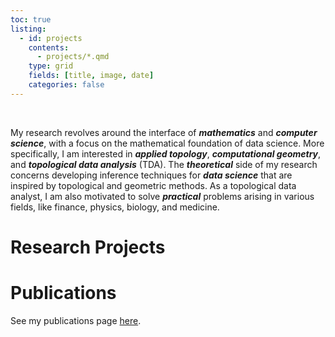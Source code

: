 ```yaml
---
toc: true
listing: 
  - id: projects
    contents: 
      - projects/*.qmd 
    type: grid
    fields: [title, image, date]
    categories: false
---
```

<br>

::: {.box heading='Research'}
My research revolves around the interface of ***mathematics*** and ***computer science***, with a focus on the mathematical foundation of data science.
More specifically, I am interested in ***applied topology***, ***computational geometry***, and ***topological data analysis*** (TDA). 
The ***theoretical*** side of my research concerns developing inference techniques for ***data science*** that are inspired by topological and geometric methods. As a topological data analyst, I am also motivated to solve ***practical*** problems arising in various fields, like finance, physics, biology, and medicine. 
:::

# Research Projects
:::{#projects}
:::

# Publications
See my publications page [here](publications).